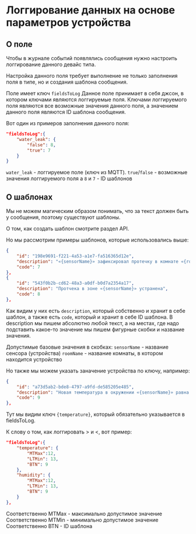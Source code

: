 # Логгирование данных на основе параметров устройства

## О поле
Чтобы в журнале событий появлялись сообщения нужно настроить логгирование данного девайс типа.

Настройка данного поля требует выполнение не только заполнения поля в типе, но и создания шаблона сообщения.

<Info>Поле имеет ключ `fieldsToLog`</Info>
Данное поле принимает в себя джсон, в котором ключами являются логгируемые поля. Ключами логгируемого поля являются все возможные значения данного поля, а значением данного поля являются ID шаблона сообщения.

Вот один из примеров заполнения данного поля:
```json
"fieldsToLog":{
    "water_leak": {
        "false": 8,
        "true": 7
    }
}
```

`water_leak` - логгируемое поле (ключ из MQTT).
`true`/`false` - возможные значения логгируемого поля
а `8` и `7` - ID шаблонов

## О шаблонах

Мы не можем магическим образом понимать, что за текст должен быть у сообщения, поэтому существуют шаблоны.

О том, как создать шаблон смотрите раздел API.

Но мы рассмотрим примеры шаблонов, которые использовались выше:
```json
{
    "id": "198e9691-f221-4a53-a1e7-fa516365d12e",
    "description": "«{sensorName}» зафиксировал протечку в комнате «{roomName}»",
    "code": 7
},
{
    "id": "543f0b2b-cd62-48a3-a0df-b0d7a2354a17",
    "description": "Протчека в зоне «{sensorName}» устранена",
    "code": 8
},
```

Как видим у них есть `description`, который собственно и хранит в себе шаблон, а также есть `code`, который и хранит в себе ID шаблона.
В description мы пишем абсолютно любой текст, а на местах, где надо подставить какое-то значение мы пишем фигурные скобки и название значения.

Допустимые базовые значения в скобках:
`sensorName` - название сенсора (устройства)
`roomName` - название комнаты, в котором находится устройство

Но также мы можем указать заначение устройства по ключу, например:
```json
{
    "id": "a73d5ab2-bde8-4797-a9fd-de585205e485",
    "description": "Новая температура в окружении «{sensorName}» равна {temperature}",
    "code": 9
},
```

Тут мы видим ключ `{temperature}`, который обязательно указывается в fieldsToLog.

К слову о том, как логгировать > и <, вот пример:
```json
"fieldsToLog":{
    "temperature": {
        "MTMax":12,
        "LTMin": 13,
        "BTN": 9
    },
    "humidity": {
        "MTMax":12,
        "LTMin": 13,
        "BTN": 9
    }
},
```

Соответственно MTMax - максимально допустимое значение
Соответственно MTMin - минимально допустимое значение
Соответственно BTN -  ID шаблона
